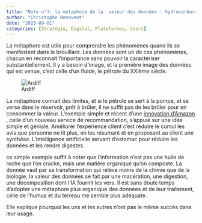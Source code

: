 ```yaml
---
title: "Note n°3: la métaphore de la  valeur des données : hydrocarbure vs terreau"
author: "Christophe Benavent"
date: "2023-09-01"
categories: [Stratégie, Digital, Plateformes, Cours]
---
```


La métaphore est utile pour comprendre les phénomènes quand ils se manifestent dans le brouillard. Les données sont un de ces phénomènes, chacun en reconnait l'importance sans pouvoir la caractériser substantiellement. Il y a besoin d'image, et la première image des données qui est venue, c'est celle d'un fluide, le pétrole du XXième siècle.

![Ardiff](ruesdeparis-ardiff.jpg)

La métaphore connait des limites, et si le pétrole se sert à la pompe, et se verse dans le réservoir, prêt à brûler, il ne suffit pas de les brûler pour en consommer la valeur. L'exemple simple et récent d'une [innovation d'Amazon](https://www.zdnet.com/article/amazon-now-using-generative-ai-to-summarize-customer-reviews/) , celle d'un nouveau service de recommandation, s'appuie sur une idée simple et géniale. Améliorer l'expérience client c'est réduire le cumul les avis que personne ne lit plus, en les résumant et en proposant au client une synthèse. L'intelligence artificielle servant d'estomac pour réduire les données et les rendre digestes.

ce simple exemple suffit à noter que l'information n'est pas une huile de roche que l'on cracke, mais une matière organique qu'on composte. La donnée vaut par sa transformation qui relève moins de la chimie que de la biologie, la valeur des données se fait par une macération, une digestion, une décomposition dont l'IA fournit les vers. Il est sans doute temps d'adopter une métaphore plus organique des données et de leur traitement, celle de l'humus et du terreau me semble plus adéquate.

Elle explique pourquoi les uns et les autres n'ont pas le même succès dans leur usage.
